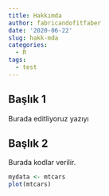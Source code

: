 ```yaml
---
title: Hakkımda
author: fabricandofitfaber
date: '2020-06-22'
slug: hakk-mda
categories:
  - R
tags:
  - test
---
```


## Başlık 1

Burada editliyoruz yazıyı

## Başlık 2

Burada kodlar verilir.

```r
mydata <- mtcars
plot(mtcars)
```

